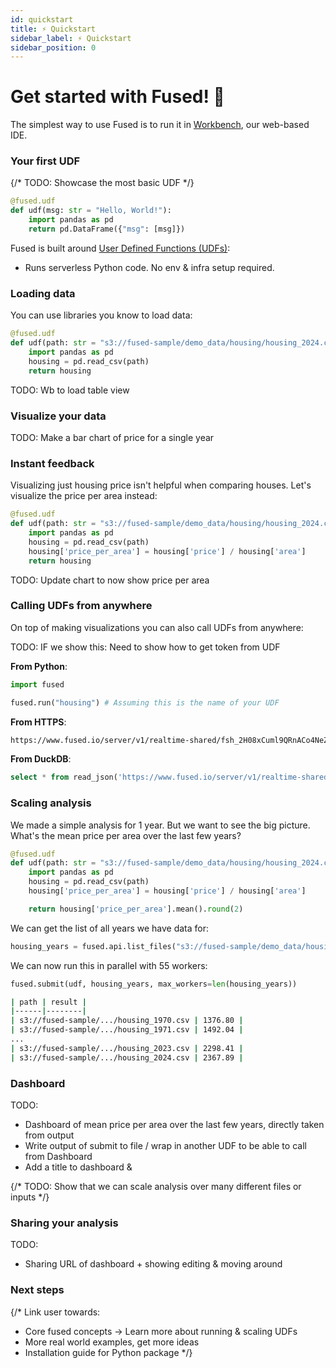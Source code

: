 ```yaml
---
id: quickstart
title: ⚡ Quickstart
sidebar_label: ⚡ Quickstart
sidebar_position: 0
---
```


# Get started with Fused! 🚀

The simplest way to use Fused is to run it in [Workbench](https://www.fused.io/workbench), our web-based IDE.

### Your first UDF

{/* TODO: Showcase the most basic UDF */}

```python
@fused.udf
def udf(msg: str = "Hello, World!"):
    import pandas as pd
    return pd.DataFrame({"msg": [msg]})
```

Fused is built around [User Defined Functions (UDFs)](/core-concepts/why/):
- Runs serverless Python code. No env & infra setup required.

### Loading data

You can use libraries you know to load data:

```python
@fused.udf
def udf(path: str = "s3://fused-sample/demo_data/housing/housing_2024.csv"):
    import pandas as pd
    housing = pd.read_csv(path)
    return housing
```

TODO: Wb to load table view

### Visualize your data

TODO: Make a bar chart of price for a single year


### Instant feedback

Visualizing just housing price isn't helpful when comparing houses. Let's visualize the price per area instead:

```python {5}
@fused.udf
def udf(path: str = "s3://fused-sample/demo_data/housing/housing_2024.csv"):
    import pandas as pd
    housing = pd.read_csv(path)
    housing['price_per_area'] = housing['price'] / housing['area']
    return housing
```

TODO: Update chart to now show price per area

### Calling UDFs from anywhere

On top of making visualizations you can also call UDFs from anywhere:

TODO: IF we show this: Need to show how to get token from UDF

**From Python**:

```python
import fused

fused.run("housing") # Assuming this is the name of your UDF
```

**From HTTPS**:

```bash
https://www.fused.io/server/v1/realtime-shared/fsh_2H08xCuml9QRnACo4NeZ1S/run/file?
```

**From DuckDB**:

```sql
select * from read_json('https://www.fused.io/server/v1/realtime-shared/fsh_2H08xCuml9QRnACo4NeZ1S/run/file?');
```


### Scaling analysis

We made a simple analysis for 1 year. But we want to see the big picture. What's the mean price per area over the last few years?

```python
@fused.udf
def udf(path: str = "s3://fused-sample/demo_data/housing/housing_2024.csv"):
    import pandas as pd
    housing = pd.read_csv(path)
    housing['price_per_area'] = housing['price'] / housing['area']

    return housing['price_per_area'].mean().round(2)
```

We can get the list of all years we have data for:

```python
housing_years = fused.api.list_files("s3://fused-sample/demo_data/housing/")
```

We can now run this in parallel with 55 workers:

```python
fused.submit(udf, housing_years, max_workers=len(housing_years))
```

```bash
| path | result |
|------|--------|
| s3://fused-sample/.../housing_1970.csv | 1376.80 |
| s3://fused-sample/.../housing_1971.csv | 1492.04 |
...
| s3://fused-sample/.../housing_2023.csv | 2298.41 |
| s3://fused-sample/.../housing_2024.csv | 2367.89 |
```

### Dashboard

TODO: 
- Dashboard of mean price per area over the last few years, directly taken from output
- Write output of submit to file / wrap in another UDF to be able to call from Dashboard
- Add a title to dashboard & 


{/* TODO: Show that we can scale analysis over many different files or inputs */}

### Sharing your analysis

TODO: 
- Sharing URL of dashboard + showing editing & moving around

### Next steps

{/* Link user towards:
- Core fused concepts -> Learn more about running & scaling UDFs
- More real world examples, get more ideas
- Installation guide for Python package 
 */}
